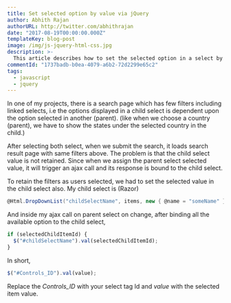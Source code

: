 ```yaml
---
title: Set selected option by value via jQuery
author: Abhith Rajan
authorURL: http://twitter.com/abhithrajan
date: "2017-08-19T00:00:00.000Z"
templateKey: blog-post
image: /img/js-jquery-html-css.jpg
description: >-
  This article describes how to set the selected option in a select by its value via jQuery.
commentId: "1737badb-b0ea-4079-a6b2-72d2299e65c2"
tags:
  - javascript
  - jquery
---
```


In one of my projects, there is a search page which has few filters including linked selects, i.e the options displayed in a child select is dependent upon the option selected in another (parent). (like when we choose a country (parent), we have to show the states under the selected country in the child.)

After selecting both select, when we submit the search, it loads search result page with same filters above. The problem is that the child select value is not retained. Since when we assign the parent select selected value, it will trigger an ajax call and its response is bound to the child select.

To retain the filters as users selected, we had to set the selected value in the child select also. My child select is (Razor)

```cs
@Html.DropDownList("childSelectName", items, new { @name = "someName" })
```

And inside my ajax call on parent select on change, after binding all the available option to the child select,

```js
if (selectedChildItemId) {
  $("#childSelectName").val(selectedChildItemId);
}
```

In short,

```js
$("#Controls_ID").val(value);
```

Replace the <em>Controls_ID</em> with your select tag Id and <em>value</em> with the selected item value.
